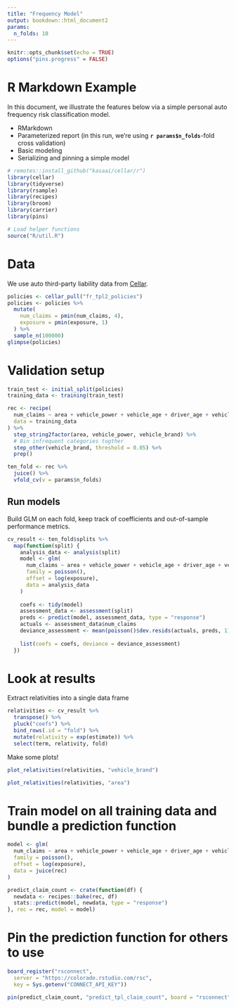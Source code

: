 ```yaml
---
title: "Frequency Model"
output: bookdown::html_document2
params:
  n_folds: 10
---
```


```r
knitr::opts_chunk$set(echo = TRUE)
options("pins.progress" = FALSE)
```

# R Markdown Example

In this document, we illustrate the features below via a simple personal auto frequency risk classification model.

- RMarkdown
- Parameterized report (in this run, we're using **`r params$n_folds`**-fold cross validation)
- Basic modeling
- Serializing and pinning a simple model

```r
# remotes::install_github("kasaai/cellar/r")
library(cellar)
library(tidyverse)
library(rsample)
library(recipes)
library(broom)
library(carrier)
library(pins)

# Load helper functions
source("R/util.R") 
```

# Data

We use auto third-party liability data from [Cellar](https://cellar.kasa.ai).

```r
policies <- cellar_pull("fr_tpl2_policies")
policies <- policies %>% 
  mutate(
    num_claims = pmin(num_claims, 4),
    exposure = pmin(exposure, 1)
  ) %>% 
  sample_n(100000)
glimpse(policies)
```

# Validation setup

```r
train_test <- initial_split(policies)
training_data <- training(train_test)

rec <- recipe(
  num_claims ~ area + vehicle_power + vehicle_age + driver_age + vehicle_brand + exposure,
  data = training_data
) %>%
  step_string2factor(area, vehicle_power, vehicle_brand) %>% 
  # Bin infrequent categories togther
  step_other(vehicle_brand, threshold = 0.05) %>% 
  prep()

ten_fold <- rec %>% 
  juice() %>% 
  vfold_cv(v = params$n_folds)
```

## Run models

Build GLM on each fold, keep track of coefficients and out-of-sample performance metrics.

```r
cv_result <- ten_fold$splits %>% 
  map(function(split) {
    analysis_data <- analysis(split)
    model <- glm(
      num_claims ~ area + vehicle_power + vehicle_age + driver_age + vehicle_brand,
      family = poisson(),
      offset = log(exposure),
      data = analysis_data
    )
    
    coefs <- tidy(model)
    assessment_data <- assessment(split)
    preds <- predict(model, assessment_data, type = "response")
    actuals <- assessment_data$num_claims
    deviance_assessment <- mean(poisson()$dev.resids(actuals, preds, 1))
    
    list(coefs = coefs, deviance = deviance_assessment)
  })
```

# Look at results

Extract relativities into a single data frame

```r
relativities <- cv_result %>% 
  transpose() %>% 
  pluck("coefs") %>% 
  bind_rows(.id = "fold") %>% 
  mutate(relativity = exp(estimate)) %>% 
  select(term, relativity, fold)
```

Make some plots!

```r
plot_relativities(relativities, "vehicle_brand")
```

```r
plot_relativities(relativities, "area")
```

# Train model on all training data and bundle a prediction function

```r
model <- glm(
  num_claims ~ area + vehicle_power + vehicle_age + driver_age + vehicle_brand,
  family = poisson(),
  offset = log(exposure),
  data = juice(rec)
)

predict_claim_count <- crate(function(df) {
  newdata <- recipes::bake(rec, df)
  stats::predict(model, newdata, type = "response")
}, rec = rec, model = model)
```

# Pin the prediction function for others to use

```r
board_register("rsconnect",
  server = "https://colorado.rstudio.com/rsc",
  key = Sys.getenv("CONNECT_API_KEY"))

pin(predict_claim_count, "predict_tpl_claim_count", board = "rsconnect")
```
